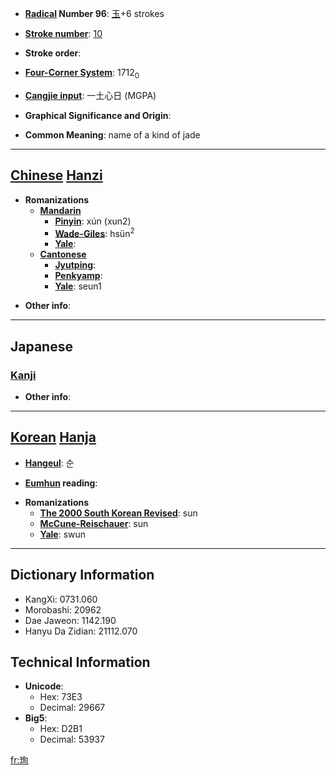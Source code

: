 * '''[[Wiktionary:Chinese radical index| Radical]] Number 96''': [[Wiktionary:Chinese radical index 玉|玉]]+6 strokes

* '''[[Wiktionary:Chinese total strokes index|Stroke number]]''': [[Wiktionary:Chinese total strokes index 10|10]]

* '''Stroke order''': 

* '''[[Wiktionary:Chinese four corner index|Four-Corner System]]''': 1712<sub>0</sub>

* '''[[Wiktionary:Chinese Cangjie index|Cangjie input]]''': 一土心日 (MGPA)

* '''Graphical Significance and Origin''': 

* '''Common Meaning''': name of a kind of jade

----

== [[Chinese]] [[Hanzi]] ==

* '''Romanizations'''
** '''[[Mandarin]]'''
*** '''[[Pinyin]]''': xún (xun2)
*** '''[[Wade-Giles]]''': hsün<sup>2</sup>
*** '''[[Yale]]''': 
** '''[[Cantonese]]'''
*** '''[[Jyutping]]''':
*** '''[[Penkyamp]]''': 
*** '''[[Yale]]''': seun1

* '''Other info''': 

----

==Japanese==
===[[Kanji]]===
{{kanji|on readings=[[しゅん]] (shun)|kun readings=[[たま]] (tama)}}

* '''Other info''':  

----

== [[Korean]] [[Hanja]] ==

* '''[[Hangeul]]''': 순

* '''[[Eumhun]] reading''': 

* '''Romanizations'''
** '''[[The 2000 South Korean Revised Romanization|The 2000 South Korean Revised]]''': sun
** '''[[McCune-Reischauer]]''': sun
** '''[[Yale]]''': swun

----

== Dictionary Information ==

* KangXi: 0731.060
* Morobashi: 20962
* Dae Jaweon: 1142.190
* Hanyu Da Zidian: 21112.070

== Technical Information ==

* '''Unicode''':
** Hex: 73E3
** Decimal: 29667
* '''Big5''':
** Hex: D2B1
** Decimal: 53937

[[fr:珣]]